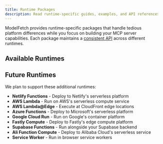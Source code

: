 ```yaml
---
title: Runtime Packages
description: Read runtime-specific guides, examples, and API references
---
```


ModelFetch provides runtime-specific packages that handle tedious platform differences while you focus on building your MCP server capabilities. Each package maintains a [consistent API](/docs#the-handle-function) across different runtimes.

## Available Runtimes

<Cards>
  <Card
    title="Node.js"
    description="Run simple MCP servers with Node.js"
    href="/docs/runtimes/node"
  />
  <Card
    title="Bun"
    description="Run lightning-fast MCP servers with Bun"
    href="/docs/runtimes/bun"
  />
  <Card
    title="Deno"
    description="Run secure MCP servers with Deno"
    href="/docs/runtimes/deno"
  />
  <Card
    title="Cloudflare"
    description="Deploy MCP servers to Cloudflare Workers"
    href="/docs/runtimes/cloudflare"
  />
  <Card
    title="Vercel"
    description="Deploy MCP servers to Vercel Functions"
    href="/docs/runtimes/vercel"
  />
</Cards>

## Future Runtimes

We plan to support these additional runtimes:

- **Netlify Functions** - Deploy to Netlify's serverless platform
- **AWS Lambda** - Run on AWS's serverless compute service
- **AWS Lambda@Edge** - Execute at CloudFront edge locations
- **Azure Functions** - Deploy to Microsoft's serverless platform
- **Google Cloud Run** - Run on Google's container platform
- **Fastly Compute** - Deploy to Fastly's edge compute platform
- **Supabase Functions** - Run alongside your Supabase backend
- **Ali Function Compute** - Deploy to Alibaba Cloud's serverless service
- **Service Worker** - Run in browser service workers
